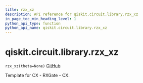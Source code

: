 ```yaml
---
title: rzx_xz
description: API reference for qiskit.circuit.library.rzx_xz
in_page_toc_min_heading_level: 1
python_api_type: function
python_api_name: qiskit.circuit.library.rzx_xz
---
```


# qiskit.circuit.library.rzx\_xz

<span id="qiskit.circuit.library.rzx_xz" />

`rzx_xz(theta=None)` [GitHub](https://github.com/qiskit/qiskit/tree/stable/0.19/qiskit/circuit/library/templates/rzx/rzx_xz.py "view source code")

Template for CX - RXGate - CX.

